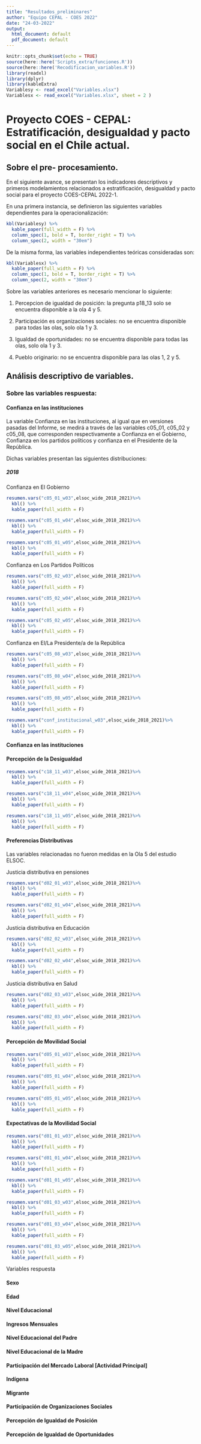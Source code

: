 ```yaml
---
title: "Resultados_preliminares"
author: "Equipo CEPAL - COES 2022"
date: "24-03-2022"
output:
  html_document: default
  pdf_document: default
---
```


```r
knitr::opts_chunk$set(echo = TRUE)
source(here::here('Scripts_extra/funciones.R'))
source(here::here('Recodificacion_variables.R'))
library(readxl)
library(dplyr)
library(kableExtra)
Variablesy <- read_excel("Variables.xlsx")
Variablesx <- read_excel("Variables.xlsx", sheet = 2 )
```

# Proyecto COES - CEPAL: Estratificación, desigualdad y pacto social en el Chile actual.


## Sobre el pre- procesamiento.

En el siguiente avance, se presentan los indicadores descriptivos y primeros modelamientos relacionados a estratificación, desigualdad y pacto social para el proyecto COES-CEPAL 2022-1. 

En una primera instancia, se definieron las siguientes variables dependientes para la operacionalización:



```r
kbl(Variablesy) %>%
  kable_paper(full_width = F) %>%
  column_spec(1, bold = T, border_right = T) %>%
  column_spec(2, width = "30em")
```

De la misma forma, las variables independientes teóricas consideradas son:

```r
kbl(Variablesx) %>%
  kable_paper(full_width = F) %>%
  column_spec(1, bold = T, border_right = T) %>%
  column_spec(2, width = "30em")
```
Sobre las variables anteriores es necesario mencionar lo siguiente:

1. Percepcion de igualdad de posición: la pregunta p18_13 solo se encuentra disponible a la ola 4 y 5.

2. Participación es organizaciones sociales: no se encuentra disponible para todas las olas, solo ola 1 y 3.

3. Igualdad de oportunidades: no se encuentra disponible para todas las olas, solo ola 1 y 3.

4. Pueblo originario: no se encuentra disponible para las olas 1, 2 y 5.


## Análisis descriptivo de variables.

### Sobre las variables respuesta:

#### Confianza en las instituciones

La variable Confianza en las instituciones, al igual que en versiones pasadas del Informe, se medirá a través de las variables c05_01, c05_02 y c05_08, que corresponden respectivamente a Confianza en el Gobierno, Confianza en los partidos políticos y confianza en el Presidente de la República. 

Dichas variables presentan las siguientes distribuciones:

##### 2018

Confianza en El Gobierno

```r
resumen.vars("c05_01_w03",elsoc_wide_2018_2021)%>%
  kbl() %>% 
  kable_paper(full_width = F) 
```

```r
resumen.vars("c05_01_w04",elsoc_wide_2018_2021)%>%
  kbl() %>% 
  kable_paper(full_width = F) 
```

```r
resumen.vars("c05_01_w05",elsoc_wide_2018_2021)%>%
  kbl() %>% 
  kable_paper(full_width = F) 
```

Confianza en Los Partidos Políticos

```r
resumen.vars("c05_02_w03",elsoc_wide_2018_2021)%>%
  kbl() %>% 
  kable_paper(full_width = F) 
```

```r
resumen.vars("c05_02_w04",elsoc_wide_2018_2021)%>%
  kbl() %>% 
  kable_paper(full_width = F) 
```

```r
resumen.vars("c05_02_w05",elsoc_wide_2018_2021)%>%
  kbl() %>% 
  kable_paper(full_width = F) 
```


Confianza en El/La Presidente/a de la República

```r
resumen.vars("c05_08_w03",elsoc_wide_2018_2021)%>%
  kbl() %>% 
  kable_paper(full_width = F) 
```

```r
resumen.vars("c05_08_w04",elsoc_wide_2018_2021)%>%
  kbl() %>% 
  kable_paper(full_width = F) 
```

```r
resumen.vars("c05_08_w05",elsoc_wide_2018_2021)%>%
  kbl() %>% 
  kable_paper(full_width = F) 
```

```r
resumen.vars("conf_institucional_w03",elsoc_wide_2018_2021)%>%
  kbl() %>% 
  kable_paper(full_width = F) 
```


#### Confianza en las instituciones


#### Percepción de la Desigualdad

```r
resumen.vars("c18_11_w03",elsoc_wide_2018_2021)%>%
  kbl() %>% 
  kable_paper(full_width = F) 
```
```r
resumen.vars("c18_11_w04",elsoc_wide_2018_2021)%>%
  kbl() %>% 
  kable_paper(full_width = F) 
```

```r
resumen.vars("c18_11_w05",elsoc_wide_2018_2021)%>%
  kbl() %>% 
  kable_paper(full_width = F) 
```

#### Preferencias Distributivas

Las variables relacionadas no fueron medidas en la Ola 5 del estudio ELSOC.

Justicia distributiva en pensiones

```r
resumen.vars("d02_01_w03",elsoc_wide_2018_2021)%>%
  kbl() %>% 
  kable_paper(full_width = F) 
```

```r
resumen.vars("d02_01_w04",elsoc_wide_2018_2021)%>%
  kbl() %>% 
  kable_paper(full_width = F) 
```

Justicia distributiva en Educación

```r
resumen.vars("d02_02_w03",elsoc_wide_2018_2021)%>%
  kbl() %>% 
  kable_paper(full_width = F) 
```


```r
resumen.vars("d02_02_w04",elsoc_wide_2018_2021)%>%
  kbl() %>% 
  kable_paper(full_width = F) 
```

Justicia distributiva en Salud

```r
resumen.vars("d02_03_w03",elsoc_wide_2018_2021)%>%
  kbl() %>% 
  kable_paper(full_width = F) 
```

```r
resumen.vars("d02_03_w04",elsoc_wide_2018_2021)%>%
  kbl() %>% 
  kable_paper(full_width = F) 
```


#### Percepción de Movilidad Social

```r
resumen.vars("d05_01_w03",elsoc_wide_2018_2021)%>%
  kbl() %>% 
  kable_paper(full_width = F) 
```

```r
resumen.vars("d05_01_w04",elsoc_wide_2018_2021)%>%
  kbl() %>% 
  kable_paper(full_width = F) 
```

```r
resumen.vars("d05_01_w05",elsoc_wide_2018_2021)%>%
  kbl() %>% 
  kable_paper(full_width = F) 
```
#### Expectativas de la Movilidad Social

```r
resumen.vars("d01_01_w03",elsoc_wide_2018_2021)%>%
  kbl() %>% 
  kable_paper(full_width = F) 
```

```r
resumen.vars("d01_01_w04",elsoc_wide_2018_2021)%>%
  kbl() %>% 
  kable_paper(full_width = F) 
```

```r
resumen.vars("d01_01_w05",elsoc_wide_2018_2021)%>%
  kbl() %>% 
  kable_paper(full_width = F) 
```



```r
resumen.vars("d01_03_w03",elsoc_wide_2018_2021)%>%
  kbl() %>% 
  kable_paper(full_width = F) 
```

```r
resumen.vars("d01_03_w04",elsoc_wide_2018_2021)%>%
  kbl() %>% 
  kable_paper(full_width = F) 
```

```r
resumen.vars("d01_03_w05",elsoc_wide_2018_2021)%>%
  kbl() %>% 
  kable_paper(full_width = F) 
```

Variables respuesta

#### Sexo 

#### Edad



#### Nivel Educacional

#### Ingresos Mensuales

#### Nivel Educacional del Padre

#### Nivel Educacional de la Madre

#### Participación del Mercado Laboral [Actividad Principal]

#### Indígena

#### Migrante

#### Participación de Organizaciones Sociales

#### Percepción de Igualdad de Posición

#### Percepción de Igualdad de Oportunidades


